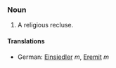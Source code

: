 ===Noun===

#A religious recluse.

====Translations====

*German: [[Einsiedler]] ''m'', [[Eremit]] ''m''